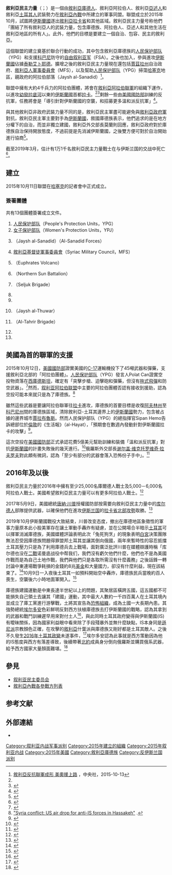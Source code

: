 {{infobox war faction
|name         = 敘利亞民主力量
|native_name  = {{rtl-lang|ar|القوات سوريا الديمقراطية}}<br />{{lang|ku|Hêzên Sûriya Demokratîk}}
|native_name2_lang = ku
|war          = [[敘利亞內戰|敘利亞內戰]]
|image        = [[File:Flag_of_Syrian_Democratic_Forces.svg|300px]]
|caption      = 敘利亞民主力量旗幟
|active       = 2015年10月10日－
|ideology     = 
|leaders      =
|clans       =
* [[人民保护部队|人民保护部队]]（YPG）
* [[妇女保护部队|妇女保护部队]]（YPJ）
* [[叙利亚阿拉伯联盟|叙利亚阿拉伯联盟]]
** {{link-en|幼發拉底火山|Euphrates Volcano}}
*** {{link-en|敘利亞革命軍|The Revolutionary Army (Syrian rebel group)}}
**** {{link-en|自由黎明旅|Dawn of Freedom Brigades}}
**** {{link-en|Jabhat al-Akrad}}
*** {{link-en|拉卡革命旅|Liwa Thuwwar al-Raqqa}}
** {{link-en|新敘利亞力量|New Syrian Forces}}
** 阿拉伯部落
*** {{link-en|薩那地力量|Al-Sanadid Forces}}（Jaysh al-Sanadid）
*** {{link-en|賈茲拉地區武裝組織|Brigade Groups of Al-Jazira}}
*** {{link-en|Liwaa Siqur El-Badiye}}<ref name="hawarnews.com">{{cite web|url=http://hawarnews.com/%D8%A3%D8%A8%D9%86%D8%A7%D8%A1-%D8%A7%D9%84%D8%B9%D8%B4%D8%A7%D8%A6%D8%B1-%D8%A7%D9%84%D8%B9%D8%B1%D8%A8%D9%8A%D8%A9-%D9%8A%D8%B4%D9%83%D9%84%D9%88%D9%86-%D9%84%D9%88%D8%A7%D8%A1%D9%8B-%D9%88%D9%8A/|title=أبناء العشائر العربية يشكلون لواءً وينضمون إلى QSD|work=Hawar News|deadurl=yes|archiveurl=https://web.archive.org/web/20151118063447/http://hawarnews.com/%D8%A3%D8%A8%D9%86%D8%A7%D8%A1-%D8%A7%D9%84%D8%B9%D8%B4%D8%A7%D8%A6%D8%B1-%D8%A7%D9%84%D8%B9%D8%B1%D8%A8%D9%8A%D8%A9-%D9%8A%D8%B4%D9%83%D9%84%D9%88%D9%86-%D9%84%D9%88%D8%A7%D8%A1%D9%8B-%D9%88%D9%8A/|archivedate=2015年11月18日}}</ref>
* [[敘利亞人軍事委員會|敘利亞人軍事委員會]]（MFS）
|area         = [[阿勒頗省|阿勒頗省]]<br />[[拉卡省|拉卡省]]<br/>[[哈塞克省|哈塞克省]]<ref>{{cite news|url=http://www.cnn.com/2015/11/01/middleeast/kurds-battle-isis-syria-iraq/index.html|title=New assaults on ISIS in Iraq and in Syria|first=Tim|last=Lister|date=2015-11-01|work=CNN|accessdate=2015-11-03|archive-date=2015-11-02|archive-url=https://web.archive.org/web/20151102104239/http://www.cnn.com/2015/11/01/middleeast/kurds-battle-isis-syria-iraq/index.html|dead-url=no}}</ref><br />[[代尔祖尔省|代尔祖尔省]]<ref>{{cite web |url = https://www.almasdarnews.com/article/syrian-democratic-forces-inch-closer-deir-ezzor-al-mukmin-captured/ |title = Syrian Democratic Forces inch closer to Deir Ezzor: Al-Mukmin captured |accessdate = 2016-05-25 |archive-date = 2016-03-09 |archive-url = https://web.archive.org/web/20160309032844/https://www.almasdarnews.com/article/syrian-democratic-forces-inch-closer-deir-ezzor-al-mukmin-captured/ |dead-url = no }}</ref>
|headquarters = 敘利亞[[哈塞克|哈塞克]]
|strength     =
|previous     = 
|next         = 
|allies       = {{flagicon image|Seal of Combined Joint Task Force – Operation Inherent Resolve.svg|size=23px}} [[聯合特遣隊－堅決行動|聯合特遣隊－堅決行動]]
|opponents    = {{flagicon image|AQMI Flag.svg}} [[伊斯蘭國|伊斯蘭國]]<br/>{{flag|Turkey}}<ref>[http://www.todayszaman.com/anasayfa_turkish-forces-shell-syrian-air-base-captured-by-kurds_412235.html]{{Dead link|date=2016年3月}}</ref><ref name=sputniknews20160215>{{Cite web |url=http://sputniknews.cn/military/20160215/1018086542.html |title=叙利亚民主力量：土军的炮击阻止不了我们，我们将继续与恐怖分子作战 |work=俄羅斯衛星網 |date=2016-02-15 |accessdate=2016-05-25 |archive-date=2016-06-05 |archive-url=https://web.archive.org/web/20160605114643/http://sputniknews.cn/military/20160215/1018086542.html |dead-url=no }}</ref><br/>[[努斯拉陣線|努斯拉陣線]]<ref name=sputniknews20160215/><br/>[[自由沙姆人伊斯蘭運動|自由沙姆人伊斯蘭運動]]<ref name=sputniknews20160215/>
|battles      = 
}}

'''敘利亞民主力量'''（{{Lang-ar|القوات سوريا الديمقراطية}}；{{Lang-ku|Hêzên Sûriya Demokratîk}}）是一個由[[敘利亞|敘利亞]][[庫德人|庫德人]]、敘利亞阿拉伯人、敘利亞[[亞述人|亞述人]]和敘利亞[[土耳其人|土耳其人]]武裝勢力在[[叙利亚内战|敘利亞內戰]]中所建立的軍事同盟。聯盟成立於2015年10月，試圖將[[伊斯兰国|伊斯蘭國]]逐出[[敘利亞|敘利亞]][[拉卡省|拉卡省]]和其他區域。敘利亞民主力量号称他們「團結了所有敘利亞人的武裝力量，包含庫德族、阿拉伯人、亞述人和其他生活在敘利亞地區的所有人」。此外，他們的目標是要建立一個自治、包容、民主的敘利亞。

這個聯盟的建立奠基於{{link-en|幼發拉底火山|Euphrates Volcano}}聯合行動的成功，其中包含敘利亞庫德族的[[人民保护部队|人民保护部队]]（YPG）和支援[[科巴尼|科巴尼]]防守的[[自由叙利亚军|自由叙利亚军]]（FSA）。之後{{link-en|拉卡革命旅|Liwa Thuwwar al-Raqqa}}也加入{{link-en|幼發拉底火山|Euphrates Volcano}}，參與進攻[[伊斯蘭國|伊斯蘭國]]佔據[[泰勒艾卜耶德|泰勒艾卜耶德]]。擴增之後的敘利亞民主力量現在還包括[[賈茲拉州|賈茲拉州]]自治政府、[[敘利亞人軍事委員會|敘利亞人軍事委員會]]（MFS），以及幫助[[人民保护部队|人民保护部队]]（YPG）掃蕩[[哈塞克|哈塞克]]地區，親政府的阿拉伯部落{{link-en|薩那地力量|Al-Sanadid Forces}}（Jaysh al-Sanadid）<ref name="中央社20151013">[http://www.rti.org.tw/m/news/detail/?recordId=227742 敘利亞反抗聯軍成形 美奧援上路] {{Wayback|url=http://www.rti.org.tw/m/news/detail/?recordId=227742 |date=20151208104401 }}，中央社，2015-10-13</ref>。

聯盟中擁有大約4千兵力的阿拉伯團體，將會在[[敘利亞阿拉伯聯軍|敘利亞阿拉伯聯軍]]的組織下運作，以進攻[[幼發拉底河|幼發拉底河]]以東的[[伊斯蘭國|伊斯蘭國]]首都[[拉卡|拉卡]]。<ref name="中央社20151013"/><ref>{{cite web |author=Suleiman al-Khalidi |author2=Tom Perry |title=New Syrian rebel alliance formed, says weapons on the way |publisher=[[Reuters|Reuters]] |url=http://www.reuters.com/article/2015/10/12/us-mideast-crisis-syria-kurds-idUSKCN0S60BD20151012 |date=12 October 2015 |accessdate=13 October 2015 |archive-date=2015-11-14 |archive-url=https://web.archive.org/web/20151114035329/http://www.reuters.com/article/2015/10/12/us-mideast-crisis-syria-kurds-idUSKCN0S60BD20151012 |dead-url=no }}</ref>剩餘一些由[[美國國防部|美國國防部]]訓練的反抗軍，任務將會是「導引針對伊斯蘭國的空襲，和招募更多溫和派反抗軍」<ref>{{cite web |author=Bill Chappell |title=New Rebel Coalition Forms In Syria; Insurgents Lost Ground Over Weekend |publisher=[[NPR|NPR]] |url=http://www.npr.org/sections/thetwo-way/2015/10/12/447969603/new-rebel-coalition-forms-in-syria-insurgents-lost-ground-over-weekend |date=12 October 2015 |accessdate=13 October 2015 |archive-date=2015-11-03 |archive-url=https://web.archive.org/web/20151103081402/http://www.npr.org/sections/thetwo-way/2015/10/12/447969603/new-rebel-coalition-forms-in-syria-insurgents-lost-ground-over-weekend |dead-url=no }}</ref>。

與其他敘利亞非政府武裝力量不同的是，敘利亞民主軍盡可能避免與[[叙利亚武装力量|敘利亞政府軍]]對抗，敘利亞民主軍主要對手為[[伊斯兰国|伊斯蘭國]]，敘國庫德族表示，他們追求的是在地方分權下的自治，而並非獨立建國，敘利亞外交部長莫蘭則回應，敘利亞政府對於庫德族自治保持開放態度，不過前提是先消滅伊斯蘭國，之後雙方便可對於自治開始進行協商<ref>{{Cite news|url=https://tw.news.yahoo.com/%E6%8B%89%E6%94%8F%E5%BA%AB%E5%BE%B7%E6%97%8F-%E6%95%8D%E5%88%A9%E4%BA%9E-%E6%89%93%E6%95%97is%E5%B0%B1%E4%BE%86%E8%AB%87%E8%87%AA%E6%B2%BB-004146832.html|title=拉攏庫德族 敍利亞：打敗IS就來談自治 - Yahoo奇摩新聞|accessdate=2017-09-29|language=zh-TW|archive-date=2017-09-27|archive-url=https://web.archive.org/web/20170927160557/https://tw.news.yahoo.com/%E6%8B%89%E6%94%8F%E5%BA%AB%E5%BE%B7%E6%97%8F-%E6%95%8D%E5%88%A9%E4%BA%9E-%E6%89%93%E6%95%97is%E5%B0%B1%E4%BE%86%E8%AB%87%E8%87%AA%E6%B2%BB-004146832.html|dead-url=no}}</ref>。

截至2019年3月，估计有1万1千名敘利亞民主力量戰士在与伊斯兰国的交战中死亡<ref>{{Cite news |url=https://www.voachinese.com/a/sdf-declares-victory-over-isis-23032019/4845651.html |title=叙利亚民主军宣布伊斯兰国的哈里发灭亡 |publisher=美國之音 |date=2019-03-24 |accessdate=2019-03-24 |archive-date=2019-03-24 |archive-url=https://web.archive.org/web/20190324161247/https://www.voachinese.com/a/sdf-declares-victory-over-isis-23032019/4845651.html |dead-url=no }}</ref>。

== 建立 ==
2015年10月11日聯盟在[[哈塞克|哈塞克]]的記者會中正式成立。

=== 簽署團體 ===
共有13個團體簽署成立文件。
# [[人民保护部队|人民保护部队]]（People's Protection Units，YPG）
# [[女子保护部队|女子保护部队]]（Women's Protection Units，YPJ）
# {{link-en|萨纳迪力量|Al-Sanadid Forces}}（Jaysh al-Sanadid）（Al-Sanadid Forces）
# [[敘利亞基督徒軍事委員會|敘利亞基督徒軍事委員會]]（Syriac Military Council，MFS）
# {{link-en|幼發拉底火山|Euphrates Volcano}}（Euphrates Volcano）
# {{link-en|北方太陽營|Northern Sun Battalion}}（Northern Sun Battalion）
# {{link-en|塞爾柱旅|Seljuk Brigade}}（Seljuk Brigade）
# {{link-en|賈茲拉地區武裝組織|Brigade Groups of Al-Jazira}}
# {{link-en|Jabhat al-Akrad}}
# {{link-en|敘利亞革命軍|The Revolutionary Army (Syrian rebel group)}}（Jaysh al-Thuwar）
# {{link-en|塔利爾旅|Al-Tahrir Brigade}}（Al-Tahrir Brigade）
# {{link-en|Lîwai 99 Muşat}}
# {{link-en|Liwaa Siqur El-Badiye}}

== 美國為首的聯軍的支援 ==
2015年10月12日，[[美國國防部|美國國防部]]證實美國的[[波音C-17环球霸王III|C-17]]運輸機投下了45噸武器和彈藥，支援敘利亞北部的「阿拉伯團體」。[[人民保护部队|人民保护部队]]（YPG）發言人Polat Can證實空投物資落在[[西庫德斯坦|西庫德斯坦]]，確定有「突擊步槍、迫擊砲和彈藥，但沒有[[BGM-71拖式飛彈|拖式飛彈]]和防空武器」。<ref name=McClatchy>{{cite web |title=U.S. begins airdrops of weapons to Kurdish forces in northern Syria |author=[[Roy_Gutman|Roy Gutman]] |url=http://www.mcclatchydc.com/news/nation-world/world/middle-east/article38868126.html |publisher=[[The_McClatchy_Company|McClatchy]] |date=12 October 2015 |accessdate=13 October 2015 |archive-date=2015-10-13 |archive-url=https://web.archive.org/web/20151013115202/http://www.mcclatchydc.com/news/nation-world/world/middle-east/article38868126.html |dead-url=no }}</ref>然而，[[叙利亚阿拉伯联盟|叙利亚阿拉伯联盟]]中主要的阿拉伯團體否認有接收到援助，認為空投可能本來就只是為了庫德族。<ref>[http://www.bbc.com/news/world-middle-east-34509793 "Syria conflict: US air drop for anti-IS forces in Hassakeh"] {{Wayback|url=http://www.bbc.com/news/world-middle-east-34509793 |date=20151115032410 }}.</ref>

雖然這些武器是要讓阿拉伯聯軍往[[拉卡|拉卡]]進攻，庫德族的首要目標是收復[[阿夫林州|阿夫林州]]至[[科巴尼州|科巴尼州]]間的庫德族區域，清除敘利亞-土耳其邊界上的[[伊斯蘭國|伊斯蘭國]]勢力，包含被占據的邊界城市[[賈拉布魯斯|賈拉布魯斯]]。然而人民保护部队（YPG）的總指揮官Sipan Hemo告訴總部位於[[倫敦|倫敦]]的《生活報》（al-Hayat），「預期會在數週內發動針對伊斯蘭國拉卡的攻擊」<ref>{{cite web |first=Tom |last=Perry |title=Syrian Kurdish militia sees Raqqa assault 'within weeks': report |publisher=Reuters |url=http://www.reuters.com/article/2015/10/13/us-mideast-crisis-syria-ypg-idUSKCN0S70GM20151013 |date=2015-10-13 |accessdate=2015-10-13 |archive-date=2015-10-16 |archive-url=https://web.archive.org/web/20151016020627/http://www.reuters.com/article/2015/10/13/us-mideast-crisis-syria-ypg-idUSKCN0S70GM20151013 |dead-url=no }}</ref>。

這次空投在[[美國國防部|美國國防部]]正式承認花費5億美元幫助訓練和裝備「溫和派反抗軍」對抗[[伊斯蘭國|伊斯蘭國]]的計畫失敗後的幾天進行。<ref>{{Cite web |url=http://www.mcclatchydc.com/news/nation-world/world/middle-east/article40532349.html |title=Syrian Arab militias dispute they received U.S. airdrop of ammunition |accessdate=2015-11-03 |archive-date=2015-11-24 |archive-url=https://web.archive.org/web/20151124065233/http://www.mcclatchydc.com/news/nation-world/world/middle-east/article40532349.html |dead-url=no }}</ref>俄羅斯外交部長[[谢尔盖·维克托罗维奇·拉夫罗夫|谢尔盖·维克托罗维奇·拉夫罗夫]]對此頗有微詞，認為「至少有部分的武器會落入恐怖份子手中」。<ref>{{cite web |title=Lavrov: Little doubt US arms delivered to Syrian opposition to fall into terrorists' hands |url=https://www.rt.com/news/318537-us-munitions-syria-rebels/ |work=[[今日俄罗斯|RT]] |date=2015-10-13 |accessdate=2015-10-13 |archive-date=2015-10-14 |archive-url=https://web.archive.org/web/20151014122149/https://www.rt.com/news/318537-us-munitions-syria-rebels/ |dead-url=no }}</ref>

== 2016年及以後 ==
敘利亞民主力量於2016年中擁有至少25,000名庫爾德人戰士及5,000－6,000名阿拉伯人戰士。美國希望敘利亞民主力量可以有更多阿拉伯人戰士。<ref>{{Cite news |url=http://www.bbc.co.uk/news/world-middle-east-36371226 |title=Syria conflict: Kurds launch campaign north of IS-held Raqqa |work=BBC News |date=2016-05-25 |accessdate=2016-05-25 |archive-date=2016-05-25 |archive-url=https://web.archive.org/web/20160525040926/http://www.bbc.co.uk/news/world-middle-east-36371226 |dead-url=no }}</ref>

2017年5月9日，美國總統[[唐納·川普|唐納·川普]]授權國防部按需要向敘利亞民主力量中的[[库尔德人|库尔德人]]部隊提供武器，以確保他們在進攻[[伊斯兰国|伊斯兰国]]的[[拉卡省北部攻勢|拉卡省北部攻勢]]取勝。<ref>{{Cite news |url=http://www.voanews.com/a/united-state-arming-syrian-kurds/3844937.html |title=US Arming Syrian Kurds |publisher=美國之音 |date=2017-05-09 |accessdate=2017-05-10 |archive-date=2017-05-10 |archive-url=https://web.archive.org/web/20170510010631/https://www.voanews.com/a/united-state-arming-syrian-kurds/3844937.html |dead-url=no }}</ref>

2019年10月伊斯蘭國戰役大致結束，川普改变态度，撤出在庫德地區象徵性的軍事力量原本此小股美軍存在讓土軍動手轟炸有疑慮，並在公開場合半暗示[[土耳其|土耳其]]可以揮軍消滅庫德族，美國媒體評論表明此次「兔死狗烹」的現象表明[[白宮|白宮]]決策團隊無法忍受因庫德族問題得罪盟邦土耳其並讓其倒向俄國，兩年來暫時性的容忍抵擋土耳其壓力只是為了利用庫德兵去上戰場，面對廣泛批評川普在媒體辯護時稱「库尔德也没在[[二戰|二戰]]诺曼底战役中帮我们，我們沒有虧欠他們什麼，他們也不是為美國作戰而是為自己土地作戰，我們與他們只是各取所需沒有什麼義務」之後話鋒一轉討論中東連場戰爭耗損的金錢約8兆[[美金|美金]]和大量國力，卻沒有什麼利益，現在該結束了。<ref>{{Cite web |url=https://www.guancha.cn/internation/2019_10_10_520797.shtml |title=特朗普再为撤军辩解：库尔德也没在诺曼底战役中帮我们 |accessdate=2019-10-10 |archive-date=2019-10-10 |archive-url=https://web.archive.org/web/20191010160151/https://www.guancha.cn/internation/2019_10_10_520797.shtml |dead-url=no }}</ref>10月9日一入夜後土耳其一如預料開始空中轟炸，庫德族民兵當晚約百人喪生，空襲後六小時地面軍開入。<ref>{{Cite web |url=https://www.cna.com.tw/news/firstnews/201910090400.aspx |title=土耳其大軍攻入庫德區 |accessdate=2019-10-10 |archive-date=2019-10-10 |archive-url=https://web.archive.org/web/20191010160153/https://www.cna.com.tw/news/firstnews/201910090400.aspx |dead-url=no }}</ref>

庫德族建國運動是中東長達半世紀以上的問題，其聚居區橫跨五國，這五國都不可能損失自己領土去讓其「建國」運動，其中最大人數約一千四百萬人在土耳其境內並成立了庫工黨進行游擊戰，土將其宣告為[[恐怖組織|恐怖組織]]，成為土國一大長期內患。其強勢總統[[埃尔多安|埃尔多安]]色彩鮮明反對西方扶植庫德族去打伊斯蘭國的戰略，認為其拿到的武器和戰鬥訓練遲早用來對付土人<ref>{{Cite web |url=https://www.youtube.com/watch?v=4TiPOeQj4RI |title=土大規模空襲敘利亞北部庫爾德 |accessdate=2019-10-10 |archive-date=2020-02-06 |archive-url=https://web.archive.org/web/20200206103315/https://www.youtube.com/watch?v=4TiPOeQj4RI |dead-url=no }}</ref>，與此同時土耳其政府變得與伊斯蘭國(IS)有曖昧關係，因為國家利益眼中看來除了手段殘暴外並無什麼缺點，IS本身同是[[遜尼派|遜尼派]]宗教顏色正確，在攻擊的[[敘利亞|敘利亞]]什葉派與庫德族又剛好都是土耳其敵人。之後不久發生[[2016年土耳其政變|2016年土耳其政變]]未遂事件，<ref>{{Cite web |url=https://www.wsj.com/articles/turkish-prime-minister-reports-coup-attempt-1468613584 |title=Attempted Coup Sets Off Fight for Control of Turkey |accessdate=2019-10-10 |archive-date=2020-08-29 |archive-url=https://web.archive.org/web/20200829034423/https://www.wsj.com/articles/turkish-prime-minister-reports-coup-attempt-1468613584 |dead-url=no }}</ref>埃尔多安認為此事就是西方策動因為他的IS態度與西方有落差導致，後續帶著[[北約|北約]]成員身分倒向俄羅斯並購買俄系武器，給予西方國家大量顏面難堪。<ref>{{Cite web |url=https://www.youtube.com/watch?v=NJlZqyNO_6o |title=央視官方頻道-土耳其動兵又起 |accessdate=2019-10-10 |archive-date=2020-02-10 |archive-url=https://web.archive.org/web/20200210002554/https://www.youtube.com/watch?v=NJlZqyNO_6o |dead-url=no }}</ref>

== 參見 ==
* [[叙利亚民主委员会|叙利亚民主委员会]]
* [[敘利亞內戰各參戰方列表|敘利亞內戰各參戰方列表]]

== 参考文献 ==
{{Reflist|32em}}

== 外部連結 ==
* {{Youtube|Ga04B2a6-KU|"The Syrian Democratic Forces" Formed By Various Factions}}

{{庫德人組織}}

[[Category:叙利亚内战军事派别|Category:叙利亚内战军事派别]]
[[Category:2015年建立的組織|Category:2015年建立的組織]]
[[Category:2015年叙利亚内战|Category:2015年叙利亚内战]]
[[Category:2015年美國|Category:2015年美國]]
[[Category:敘利亞庫德族|Category:敘利亞庫德族]]
[[Category:反伊斯兰国派别|Category:反伊斯兰国派别]]